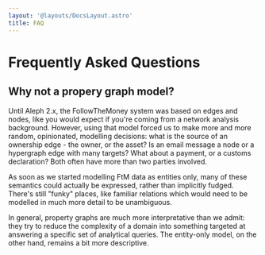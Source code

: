```yaml
---
layout: '@layouts/DocsLayout.astro'
title: FAQ
---
```


# Frequently Asked Questions

## Why not a propery graph model?

Until Aleph 2.x, the FollowTheMoney system was based on edges and nodes, like you would expect if you're coming from a network analysis background. However, using that model forced us to make more and more random, opinionated, modelling decisions: what is the source of an ownership edge - the owner, or the asset? Is an email message a node or a hypergraph edge with many targets? What about a payment, or a customs declaration? Both often have more than two parties involved.

As soon as we started modelling FtM data as entities only, many of these semantics could actually be expressed, rather than implicitly fudged. There's still "funky" places, like familiar relations which would need to be modelled in much more detail to be unambiguous.

In general, property graphs are much more interpretative than we admit: they try to reduce the complexity of a domain into something targeted at answering a specific set of analytical queries. The entity-only model, on the other hand, remains a bit more descriptive.
